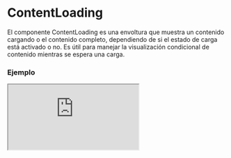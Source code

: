 # ContentLoading

El componente ContentLoading es una envoltura que muestra un contenido cargando o el contenido completo, dependiendo de si el estado de carga está activado o no. Es útil para manejar la visualización condicional de contenido mientras se espera una carga.


### Ejemplo

<Iframe
  minHeightIframe="30dvh"
  src="https://fenextjs-component-storybook.vercel.app/iframe.html?args=&id=contentloading-contentloading--index&viewMode=story"
/>

### Importación

Para importar el componente ContentLoading, se puede hacer desde fenextjs

```tsx copy
import { ContentLoading } from "fenextjs";
```

### Parámetros

| Parámetro       | Tipo      | Requerido | Default             | Descripcion                                                                      |
| --------------- | --------- | --------- | ------------------- | -------------------------------------------------------------------------------- |
| children        | ReactNode | no        | undefined           | El contenido que se mostrará cuando no esté en estado de carga.                  |
| componentLoader | ReactNode | no        | \<LoaderSpinner /\> | Componente que se muestra mientras el contenido está en estado de carga.         |
| loader          | boolean   | no        | false               | Indica si el componente está en estado de carga, mostrando el componente loader. |
| isPage          | boolean   | no        | false               | Determina si el componente debe comportarse como una página en carga.            |
| className       | string    | no        | ''                  | Clase CSS para personalizar el contenedor del componente.                        |

### Storybook

Para ver el storybook del componente lo puede hacer con este [link](https://fenextjs-component-storybook.vercel.app/?path=/story/contentloading-contentloading--index)

### Usos

- Básico

```tsx copy
<ContentLoading>
  <div>Contenido cargado</div>
</ContentLoading>
```

- ContentLoading con loader activado

```tsx copy
<ContentLoading loader={true}>
  <div>Contenido cargado</div>
</ContentLoading>
```

- ContentLoading como página

```tsx copy
<ContentLoading isPage={true}>
  <div>Contenido cargado</div>
</ContentLoading>
```
